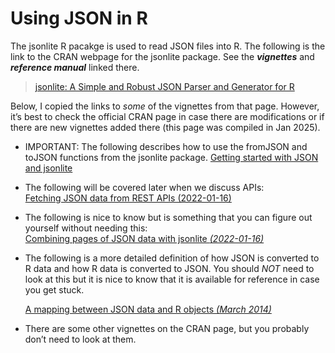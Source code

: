 # Using JSON in R

The jsonlite R pacakge is used to read JSON files into R.
The following is the link to the CRAN webpage for the jsonlite package. 
See the ***vignettes*** and ***reference manual*** linked there.  
  
> [jsonlite: A Simple and Robust JSON Parser and Generator for
R](https://cran.r-project.org/web/packages/jsonlite/index.html){target=_blank}
    

Below, I copied the links to *some* of the vignettes from that page. However, 
it's best to check the official CRAN page in case there are modifications
or if there are new vignettes added there (this page was compiled in Jan 2025).
    
    
* IMPORTANT: The following describes how to use the fromJSON and toJSON functions 
  from the jsonlite package. 
  [Getting started with JSON and jsonlite](https://cran.r-project.org/web/packages/jsonlite/vignettes/json-aaquickstart.html){target=_blank}
    
* The following will be covered later when we discuss APIs:  
  [Fetching JSON data from REST APIs (2022-01-16)](https://cran.r-project.org/web/packages/jsonlite/vignettes/json-apis.html)
    
* The following is nice to know but is something that you can figure
  out yourself without needing this:  
  [Combining pages of JSON data with jsonlite *(2022-01-16)*](https://cran.r-project.org/web/packages/jsonlite/vignettes/json-paging.html)

* The following is a more detailed definition of how JSON is converted to 
  R data and how R data is converted to JSON.  You should *NOT* need to look at this but it is nice
  to know that it is available for reference in case you get stuck.
  
  [A mapping between JSON data and R objects *(March 2014)*](https://cran.r-project.org/web/packages/jsonlite/vignettes/json-mapping.pdf)

* There are some other vignettes on the CRAN page, but you probably don't 
  need to look at them. 
